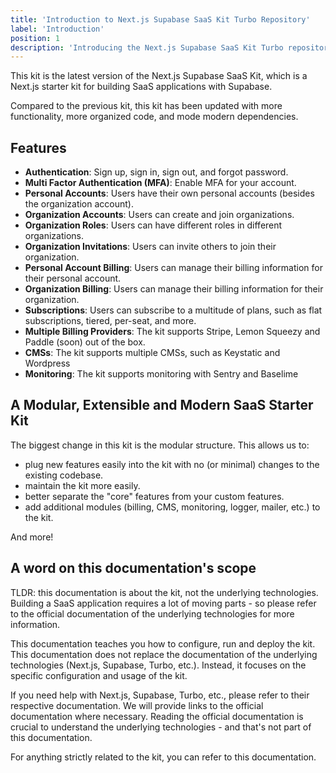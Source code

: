 ```yaml
---
title: 'Introduction to Next.js Supabase SaaS Kit Turbo Repository'
label: 'Introduction'
position: 1
description: 'Introducing the Next.js Supabase SaaS Kit Turbo repository, which is a Next.js starter kit for building SaaS applications with Supabase.'
---
```


This kit is the latest version of the Next.js Supabase SaaS Kit, which is a Next.js starter kit for building SaaS applications with Supabase.

Compared to the previous kit, this kit has been updated with more functionality, more organized code, and mode modern dependencies.

## Features

- **Authentication**: Sign up, sign in, sign out, and forgot password.
- **Multi Factor Authentication (MFA)**: Enable MFA for your account.
- **Personal Accounts**: Users have their own personal accounts (besides the organization account).
- **Organization Accounts**: Users can create and join organizations.
- **Organization Roles**: Users can have different roles in different organizations.
- **Organization Invitations**: Users can invite others to join their organization.
- **Personal Account Billing**: Users can manage their billing information for their personal account.
- **Organization Billing**: Users can manage their billing information for their organization.
- **Subscriptions**: Users can subscribe to a multitude of plans, such as flat subscriptions, tiered, per-seat, and more.
- **Multiple Billing Providers**: The kit supports Stripe, Lemon Squeezy and Paddle (soon) out of the box.
- **CMSs**: The kit supports multiple CMSs, such as Keystatic and Wordpress
- **Monitoring**: The kit supports monitoring with Sentry and Baselime

## A Modular, Extensible and Modern SaaS Starter Kit

The biggest change in this kit is the modular structure. This allows us to:

- plug new features easily into the kit with no (or minimal) changes to the existing codebase.
- maintain the kit more easily.
- better separate the "core" features from your custom features.
- add additional modules (billing, CMS, monitoring, logger, mailer, etc.) to the kit.

And more!

## A word on this documentation's scope

TLDR: this documentation is about the kit, not the underlying technologies. Building a SaaS application requires a lot of moving parts - so please refer to the official documentation of the underlying technologies for more information.

This documentation teaches you how to configure, run and deploy the kit. This documentation does not replace the documentation of the underlying technologies (Next.js, Supabase, Turbo, etc.). Instead, it focuses on the specific configuration and usage of the kit.

If you need help with Next.js, Supabase, Turbo, etc., please refer to their respective documentation. We will provide links to the official documentation where necessary. Reading the official documentation is crucial to understand the underlying technologies - and that's not part of this documentation.

For anything strictly related to the kit, you can refer to this documentation.
